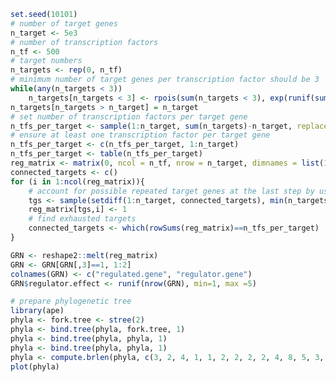 ```r
set.seed(10101)
# number of target genes
n_target <- 5e3
# number of transcription factors
n_tf <- 500
# target numbers
n_targets <- rep(0, n_tf)
# minimum number of target genes per transcription factor should be 3
while(any(n_targets < 3))
    n_targets[n_targets < 3] <- rpois(sum(n_targets < 3), exp(runif(sum(n_targets < 3))*5))
n_targets[n_targets > n_target] = n_target
# set number of transcription factors per target gene
n_tfs_per_target <- sample(1:n_target, sum(n_targets)-n_target, replace  =TRUE)
# ensure at least one transcription factor per target gene
n_tfs_per_target <- c(n_tfs_per_target, 1:n_target)
n_tfs_per_target <- table(n_tfs_per_target)
reg_matrix <- matrix(0, ncol = n_tf, nrow = n_target, dimnames = list(1:n_target, (n_target+1):(n_target+n_tf)))
connected_targets <- c()
for (i in 1:ncol(reg_matrix)){
    # account for possible repeated target genes at the last step by using min function
    tgs <- sample(setdiff(1:n_target, connected_targets), min(n_targets[i], length(setdiff(1:n_target, connected_targets))))
    reg_matrix[tgs,i] <- 1
    # find exhausted targets
    connected_targets <- which(rowSums(reg_matrix)==n_tfs_per_target)
}

GRN <- reshape2::melt(reg_matrix)
GRN <- GRN[GRN[,3]==1, 1:2]
colnames(GRN) <- c("regulated.gene", "regulator.gene")
GRN$regulator.effect <- runif(nrow(GRN), min=1, max =5)

# prepare phylogenetic tree
library(ape)
phyla <- fork.tree <- stree(2)
phyla <- bind.tree(phyla, fork.tree, 1)
phyla <- bind.tree(phyla, phyla, 1)
phyla <- bind.tree(phyla, phyla, 1)
phyla <- compute.brlen(phyla, c(3, 2, 4, 1, 1, 2, 2, 2, 2, 4, 8, 5, 3, 2, 2, 5))
plot(phyla)
```



